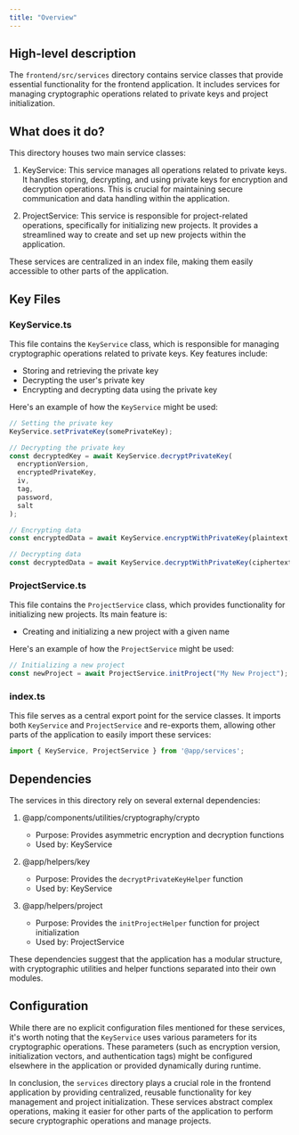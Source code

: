 ```yaml
---
title: "Overview"
---
```


## High-level description
The `frontend/src/services` directory contains service classes that provide essential functionality for the frontend application. It includes services for managing cryptographic operations related to private keys and project initialization.

## What does it do?
This directory houses two main service classes:

1. KeyService: This service manages all operations related to private keys. It handles storing, decrypting, and using private keys for encryption and decryption operations. This is crucial for maintaining secure communication and data handling within the application.

2. ProjectService: This service is responsible for project-related operations, specifically for initializing new projects. It provides a streamlined way to create and set up new projects within the application.

These services are centralized in an index file, making them easily accessible to other parts of the application.

## Key Files

### KeyService.ts
This file contains the `KeyService` class, which is responsible for managing cryptographic operations related to private keys. Key features include:

- Storing and retrieving the private key
- Decrypting the user's private key
- Encrypting and decrypting data using the private key

Here's an example of how the `KeyService` might be used:

```typescript
// Setting the private key
KeyService.setPrivateKey(somePrivateKey);

// Decrypting the private key
const decryptedKey = await KeyService.decryptPrivateKey(
  encryptionVersion,
  encryptedPrivateKey,
  iv,
  tag,
  password,
  salt
);

// Encrypting data
const encryptedData = await KeyService.encryptWithPrivateKey(plaintext, publicKey);

// Decrypting data
const decryptedData = await KeyService.decryptWithPrivateKey(ciphertext, nonce, publicKey);
```

### ProjectService.ts
This file contains the `ProjectService` class, which provides functionality for initializing new projects. Its main feature is:

- Creating and initializing a new project with a given name

Here's an example of how the `ProjectService` might be used:

```typescript
// Initializing a new project
const newProject = await ProjectService.initProject("My New Project");
```

### index.ts
This file serves as a central export point for the service classes. It imports both `KeyService` and `ProjectService` and re-exports them, allowing other parts of the application to easily import these services:

```typescript
import { KeyService, ProjectService } from '@app/services';
```

## Dependencies
The services in this directory rely on several external dependencies:

1. @app/components/utilities/cryptography/crypto
   - Purpose: Provides asymmetric encryption and decryption functions
   - Used by: KeyService

2. @app/helpers/key
   - Purpose: Provides the `decryptPrivateKeyHelper` function
   - Used by: KeyService

3. @app/helpers/project
   - Purpose: Provides the `initProjectHelper` function for project initialization
   - Used by: ProjectService

These dependencies suggest that the application has a modular structure, with cryptographic utilities and helper functions separated into their own modules.

## Configuration
While there are no explicit configuration files mentioned for these services, it's worth noting that the `KeyService` uses various parameters for its cryptographic operations. These parameters (such as encryption version, initialization vectors, and authentication tags) might be configured elsewhere in the application or provided dynamically during runtime.

In conclusion, the `services` directory plays a crucial role in the frontend application by providing centralized, reusable functionality for key management and project initialization. These services abstract complex operations, making it easier for other parts of the application to perform secure cryptographic operations and manage projects.